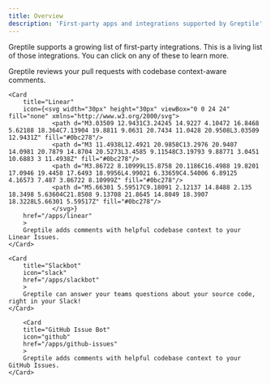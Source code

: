 ```yaml
---
title: Overview
description: 'First-party apps and integrations supported by Greptile'
---
```


Greptile supports a growing list of first-party integrations. This is a living list of those integrations. 
<Note>
    You can click on any of these to learn more. 
</Note>

<CardGroup>
    <Card
        title="GitHub PR Reviewer"
        icon="github"
        href="/apps/github-pr"
        >
        Greptile reviews your pull requests with codebase context-aware comments.
    </Card>
    

    
    <Card
        title="Linear"
        icon={<svg width="30px" height="30px" viewBox="0 0 24 24" fill="none" xmlns="http://www.w3.org/2000/svg">
                <path d="M3.03509 12.9431C3.24245 14.9227 4.10472 16.8468 5.62188 18.364C7.13904 19.8811 9.0631 20.7434 11.0428 20.9508L3.03509 12.9431Z" fill="#0bc278"/>
                <path d="M3 11.4938L12.4921 20.9858C13.2976 20.9407 14.0981 20.7879 14.8704 20.5273L3.4585 9.11548C3.19793 9.88771 3.0451 10.6883 3 11.4938Z" fill="#0bc278"/>
                <path d="M3.86722 8.10999L15.8758 20.1186C16.4988 19.8201 17.0946 19.4458 17.6493 18.9956L4.99021 6.33659C4.54006 6.89125 4.16573 7.487 3.86722 8.10999Z" fill="#0bc278"/>
                <path d="M5.66301 5.59517C9.18091 2.12137 14.8488 2.135 18.3498 5.63604C21.8508 9.13708 21.8645 14.8049 18.3907 18.3228L5.66301 5.59517Z" fill="#0bc278"/>
                </svg>}
        href="/apps/linear"
        >
        Greptile adds comments with helpful codebase context to your Linear Issues.
    </Card>
    
    <Card
        title="Slackbot"
        icon="slack"
        href="/apps/slackbot"
        >
        Greptile can answer your teams questions about your source code, right in your Slack!
    </Card>

        <Card
        title="GitHub Issue Bot"
        icon="github"
        href="/apps/github-issues"
        >
        Greptile adds comments with helpful codebase context to your GitHub Issues.
    </Card>
</CardGroup>